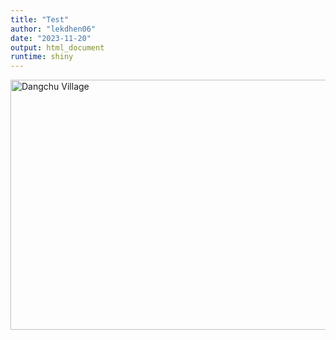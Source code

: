 ```yaml
---
title: "Test"
author: "lekdhen06"
date: "2023-11-20"
output: html_document
runtime: shiny
---
```


<img src="D:/R/R-4.3.1/library/Projects/uniqedivinetravels/public/img/Dangchu-village.jpg" alt="Dangchu Village" style="height:400px; width:550px;"/>
